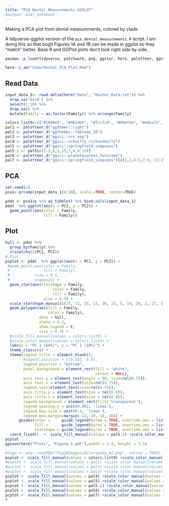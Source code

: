 ```yaml
---
title: "PCA Dental Measurements GGPLOT"
#output: html_notebook
---
```


Making a PCA plot from dental measurements, colored by clade.

A tidyverse-ggplot version of the `pca_dental_measurements.R` script. I am doing this so that bogh Figures 1A and 1B can be made in ggplot so they "match" better. Base R and GGPlot plots don't look right side by side.

```r
pacman::p_load(tidyverse, patchwork, png, ggstar, here, paletteer, ggstar)

here::i_am("Code/Dental_PCA_Plot.Rmd")
```

## Read Data
```r
input_data_1<- read.delim(here("Data", "Master_Data.txt")) %>% 
  drop_na('bird') %>% 
  select(1:10) %>% 
  drop_na() %>% 
  mutate(Family = as.factor(Family)) %>% arrange(Family)

colors.list9<-c("#1090e5", "#4624b5", "#fcc7c9", "#69efeb", "#e8ea72", "#a2ea6e", "#7f3faa", "#dd8871", "#f2da9b", "#d596f7", "#51bc27", "#ac0bc1", "#1488a8")
pal1 <- paletteer_d("ggthemr::light") 
pal2 <- paletteer_d("ggthemes::Tableau_10") 
pal3 <- paletteer_d("ggsci::nrc_npg") 
pal4 <- paletteer_d("ggsci::schwifty_rickandmorty") 
pal5 <- paletteer_d("ggsci::springfield_simpsons") 
pal5.2 <- pal5[c(1:3,8,5,15,7,4,9:12)]
pal6 <- paletteer_d("ggsci::planetexpress_futurama") 
pal7 <- paletteer_d("ggsci::springfield_simpsons")[c(1,2,4:5,7:9, 11:15)]
```
## PCA
```r
set.seed(2)
pca1<-prcomp(input_data_1[4:10], scale.=TRUE, center=TRUE)

pdat <- pca1$x %>% as_tibble() %>% bind_cols(input_data_1)
pdat  %>% ggplot(aes(x = PC1, y = PC2)) +
  geom_point(aes(color = Family,
                 fill = Family))
```


## Plot
```r
hull <- pdat %>% 
  group_by(Family) %>% 
  slice(chull(PC1, PC2))
# Plot
pcplot <- pdat  %>% ggplot(aes(x = PC1, y = PC2)) +
 #geom_point(aes(color = Family,
 #               fill = Family), 
 #           size = 0.1, 
 #           shape=21) +
  geom_star(aes(starshape = Family,
                     color = Family,
                     fill = Family),
                 size = 1.5) +
  scale_starshape_manual(c(25, 11, 15, 13, 28, 23, 5, 14, 29, 2, 27, 1)) +
  geom_polygon(aes(fill = Family, 
                   color = Family),
               data = hull, 
               alpha = 0.2, 
               show.legend = F,
               size = 0.2) +
  #scale_fill_manual(values = colors.list9) +
  #scale_color_manual(values = colors.list9) +
  labs(x = "PC 1 (64%)", y = "PC 2 (18%)") +
  theme_classic() +
  theme(legend.title = element_blank(), 
        #legend.position = c(0.155, 0.9),
        legend.position = "bottom",
        panel.background = element_rect(fill = "white", 
                                        colour = NULL),
        axis.text.y = element_text(angle = 90, size=rel(0.75)),
        axis.text.x = element_text(size=rel(0.75)),
        legend.text=element_text(size=rel(0.75)),
        axis.title.y = element_text(size = rel(0.8)),
        axis.title.x = element_text(size = rel(0.8)),
        legend.background = element_rect(fill='transparent'),
        legend.spacing.y = unit(0.001, 'lines'),
        legend.key.size = unit(0.4, 'lines'),
        legend.box.margin=margin(-12,-10,-10,-30)) +
      guides(color =     guide_legend(byrow = TRUE, override.aes = list(size = 1.5),  ncol = 4),
             fill =      guide_legend(byrow = TRUE, override.aes = list(size = 1.5),  ncol = 4),
             starshape = guide_legend(byrow = TRUE, override.aes = list(size = 1.5),  ncol = 4)) + 
  coord_fixed()  +  scale_fill_manual(values = pal5.2) +scale_color_manual(values = pal5.2)
pcplot
ggsave(here("Plots", "Figure_1.pdf"),width = 3.5, height = 3.5)
```

```r
#logo <- png::readPNG("Fig1BImages/Ailuropoda_m1.png", native = TRUE)
pcplot +  scale_fill_manual(values = colors.list9) +scale_color_manual(values = colors.list9) 
#pcplot +  scale_fill_manual(values = pal1) +scale_color_manual(values = pal1) 
#pcplot +  scale_fill_manual(values = pal2) +scale_color_manual(values = pal2) 
#pcplot +  scale_fill_manual(values = pal3) +scale_color_manual(values = pal3) 
pcplot +  scale_fill_manual(values = pal4) +scale_color_manual(values = pal4) 
pcplot +  scale_fill_manual(values = pal5) +scale_color_manual(values = pal5)
pcplot +  scale_fill_manual(values = pal5.2) +scale_color_manual(values = pal5.2)
pcplot +  scale_fill_manual(values = pal6) +scale_color_manual(values = pal6) 
pcplot +  scale_fill_manual(values = pal7) +scale_color_manual(values = pal7) 
#
```
